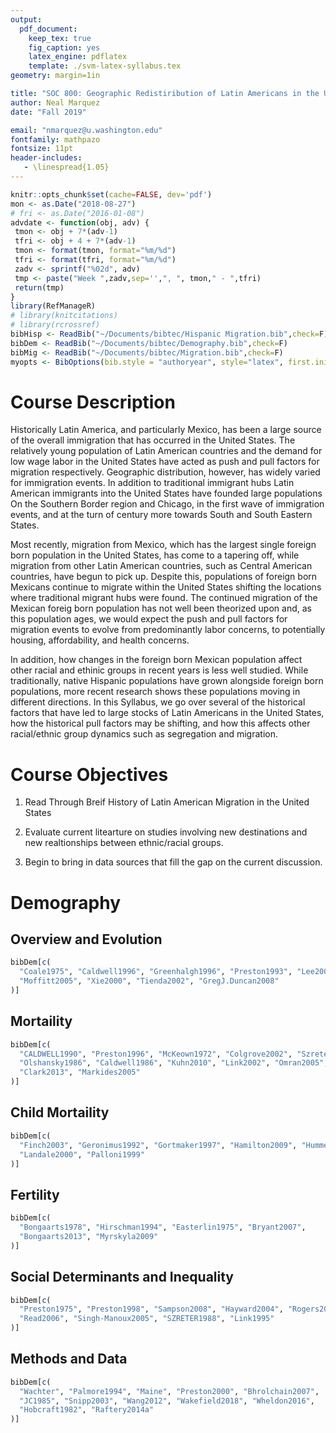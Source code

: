 ```yaml
---
output: 
  pdf_document:
    keep_tex: true
    fig_caption: yes
    latex_engine: pdflatex
    template: ./svm-latex-syllabus.tex
geometry: margin=1in

title: "SOC 800: Geographic Redistiribution of Latin Americans in the United States"
author: Neal Marquez
date: "Fall 2019"

email: "nmarquez@u.washington.edu"
fontfamily: mathpazo
fontsize: 11pt
header-includes:
   - \linespread{1.05}
---
```




```r
knitr::opts_chunk$set(cache=FALSE, dev='pdf')
mon <- as.Date("2018-08-27")
# fri <- as.Date("2016-01-08")
advdate <- function(obj, adv) {
 tmon <- obj + 7*(adv-1)
 tfri <- obj + 4 + 7*(adv-1)
 tmon <- format(tmon, format="%m/%d")
 tfri <- format(tfri, format="%m/%d")
 zadv <- sprintf("%02d", adv)
 tmp <- paste("Week ",zadv,sep='',", ", tmon," - ",tfri)
 return(tmp)
}
library(RefManageR)
# library(knitcitations)
# library(rcrossref)
bibHisp <- ReadBib("~/Documents/bibtec/Hispanic Migration.bib",check=F)
bibDem <- ReadBib("~/Documents/bibtec/Demography.bib",check=F)
bibMig <- ReadBib("~/Documents/bibtec/Migration.bib",check=F)
myopts <- BibOptions(bib.style = "authoryear", style="latex", first.inits=FALSE, max.names = 5, no.print.fields = c("doi", "url", "isbn", "issn"))
```

# Course Description

Historically Latin America, and particularly Mexico, has been a large source of the overall immigration that has occurred in the United States. The relatively young population of Latin American countries and the demand for low wage labor in the United States have acted as push and pull factors for migration respectively. Geographic distribution, however, has widely varied for immigration events. In addition to traditional immigrant hubs Latin American immigrants into the United States have founded large populations On the Southern Border region and Chicago, in the first wave of immigration events, and at the turn of century more towards South and South Eastern States.  

Most recently, migration from Mexico, which has the largest single foreign born population in the United States, has come to a tapering off, while migration from other Latin American countries, such as Central American countries, have begun to pick up. Despite this, populations of foreign born Mexicans continue to migrate within the United States shifting the locations where traditional migrant hubs were found. The continued migration of the Mexican foreig born population has not well been theorized upon and, as this population ages, we would expect the push and pull factors for migration events to evolve from predominantly labor concerns, to potentially housing, affordability, and health concerns.

In addition, how changes in the foreign born Mexican population affect other racial and ethinic groups in recent years is less well studied. While traditionally, native Hispanic populations have grown alongside foreign born populations, more recent research shows these populations moving in different directions. In this Syllabus, we go over several of the historical factors that have led to large stocks of Latin Americans in the United States, how the historical pull factors may be shifting, and how this affects other racial/ethnic group dynamics such as segregation and migration.


# Course Objectives

1. Read Through Breif History of Latin American Migration in the United States

2. Evaluate current litearture on studies involving new destinations and new realtionships between ethnic/racial groups.

3. Begin to bring in data sources that fill the gap on the current discussion.

# Demography

## Overview and Evolution  

```r
bibDem[c(
  "Coale1975", "Caldwell1996", "Greenhalgh1996", "Preston1993", "Lee2003",
  "Moffitt2005", "Xie2000", "Tienda2002", "GregJ.Duncan2008"
)]
```

## Mortaility
```r
bibDem[c(
  "CALDWELL1990", "Preston1996", "McKeown1972", "Colgrove2002", "Szreter2002",
  "Olshansky1986", "Caldwell1986", "Kuhn2010", "Link2002", "Omran2005",
  "Clark2013", "Markides2005"
)]
``` 

## Child Mortaility
```r
bibDem[c(
  "Finch2003", "Geronimus1992", "Gortmaker1997", "Hamilton2009", "Hummer2007",
  "Landale2000", "Palloni1999"
)]
```


## Fertility
```r
bibDem[c(
  "Bongaarts1978", "Hirschman1994", "Easterlin1975", "Bryant2007",
  "Bongaarts2013", "Myrskyla2009"
)]
```

## Social Determinants and Inequality
```r
bibDem[c(
  "Preston1975", "Preston1998", "Sampson2008", "Hayward2004", "Rogers2010", 
  "Read2006", "Singh-Manoux2005", "SZRETER1988", "Link1995"
)]
```

## Methods and Data
```r
bibDem[c(
  "Wachter", "Palmore1994", "Maine", "Preston2000", "Bhrolchain2007",
  "JC1985", "Snipp2003", "Wang2012", "Wakefield2018", "Wheldon2016", 
  "Hobcraft1982", "Raftery2014a"
)]
```